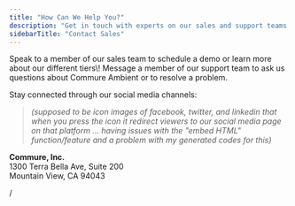 ```yaml
---
title: "How Can We Help You?"
description: "Get in touch with experts on our sales and support teams.   "
sidebarTitle: "Contact Sales"
---
```


<Card title="Sales" icon="phone" iconType="regular" color="#1235fd" href="tel:(833) 524-1318" cta="Learn more!">
  Speak to a member of our sales team to schedule a demo or learn more about our different tiers\!
</Card>

<Card title="Support" icon="message-question" iconType="regular" color="#1235fd" href="mailto:scribe-support@commure.com" cta="Get help!">
  Message a member of our support team to ask us questions about Commure Ambient or to resolve a problem.
</Card>

Stay connected through our social media channels:

> _(supposed to be icon images of facebook, twitter, and linkedin that when you press the icon it redirect viewers to our social media page on that platform ... having issues with the "embed HTML" function/feature and a problem with my generated codes for this)_

**Commure, Inc.**\
1300 Terra Bella Ave, Suite 200\
Mountain View, CA 94043

/
